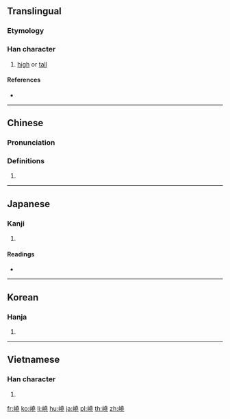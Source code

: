 {{also|峣}}
==Translingual==

===Etymology===
{{Han compound|山|堯|c1=s|c2=p|t1=mountain|ls=psc}}

===Han character===
{{Han char|rn=46|rad=山|as=12|sn=15|four=24711|canj=UGGU|ids=⿰山堯}}

# [[high]] or [[tall]]

====References====
* {{Han ref|kx=0320.100|dkj=08491|dj=0620.160|hdz=10796.070|uh=5DA2|ud=23970|bh=E566|bd=58726}}

----

==Chinese==
{{zh-forms|s=峣}}

===Pronunciation===
{{zh-pron
|m=yáo
|c=jiu4
|mc=y
|oc=y
|cat=
}}

===Definitions===
{{zh-hanzi}}

# {{zh-only|嶢嶢}}

----

==Japanese==

===Kanji===
{{ja-kanji|grade=|rs=山12}}

# {{defn|lang=ja|sort=山12}}

====Readings====
* {{ja-readings|on=[[ぎょう]] (gyō)|kun=[[けわしい]] (kewashii)}}

----

==Korean==

===Hanja===
{{ko-hanja|hangeul=요|rv=yo|mr=yo}}

# {{defn|lang=ko|sort=山12}}

----

==Vietnamese==

===Han character===
{{vi-hantu|rs=山12|nghèo}}

# {{defn|lang=vi|sort=山12}}

[[fr:嶢]]
[[ko:嶢]]
[[li:嶢]]
[[hu:嶢]]
[[ja:嶢]]
[[pl:嶢]]
[[th:嶢]]
[[zh:嶢]]